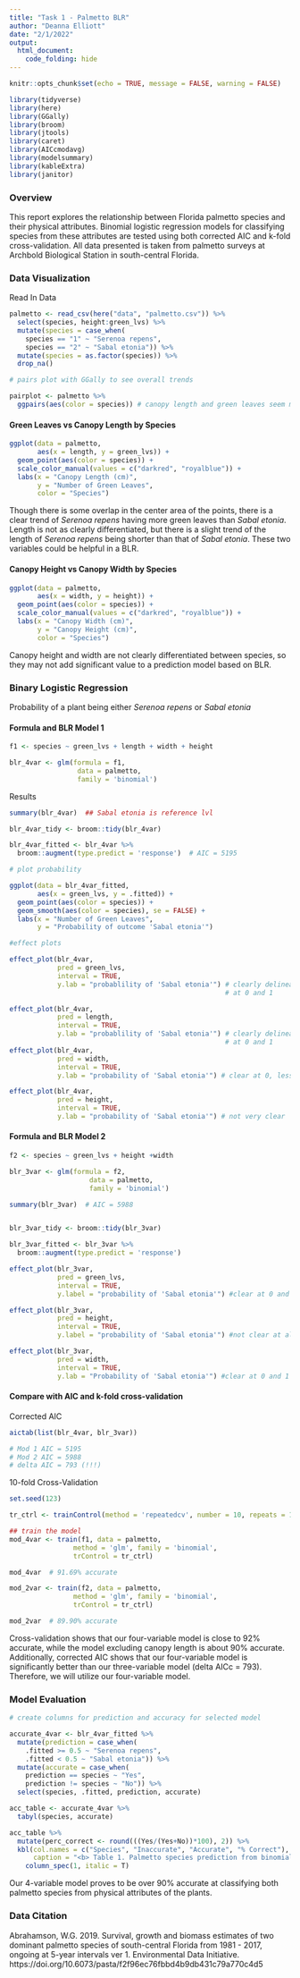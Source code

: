 ```yaml
---
title: "Task 1 - Palmetto BLR"
author: "Deanna Elliott"
date: "2/1/2022"
output: 
  html_document:
    code_folding: hide
---
```


```r
knitr::opts_chunk$set(echo = TRUE, message = FALSE, warning = FALSE)

library(tidyverse)
library(here)
library(GGally)
library(broom)
library(jtools)
library(caret)
library(AICcmodavg)
library(modelsummary)
library(kableExtra)
library(janitor)
```

### Overview

This report explores the relationship between Florida palmetto species and their physical attributes. Binomial logistic regression models for classifying species from these attributes are tested using both corrected AIC and k-fold cross-validation. All data presented is taken from palmetto surveys at Archbold Biological Station in south-central Florida.

### Data Visualization

Read In Data

```r
palmetto <- read_csv(here("data", "palmetto.csv")) %>% 
  select(species, height:green_lvs) %>% 
  mutate(species = case_when(
    species == "1" ~ "Serenoa repens",
    species == "2" ~ "Sabal etonia")) %>% 
  mutate(species = as.factor(species)) %>% 
  drop_na()
```

```r
# pairs plot with GGally to see overall trends

pairplot <- palmetto %>% 
  ggpairs(aes(color = species)) # canopy length and green leaves seem most                                       differentiated by species
```

#### Green Leaves vs Canopy Length by Species

```r

ggplot(data = palmetto,
       aes(x = length, y = green_lvs)) +
  geom_point(aes(color = species)) +
  scale_color_manual(values = c("darkred", "royalblue")) +
  labs(x = "Canopy Length (cm)",
       y = "Number of Green Leaves",
       color = "Species")
```

Though there is some overlap in the center area of the points, there is a clear trend of *Serenoa repens* having more green leaves than *Sabal etonia*. Length is not as clearly differentiated, but there is a slight trend of the length of *Serenoa repens* being shorter than that of *Sabal etonia*. These two variables could be helpful in a BLR.

#### Canopy Height vs Canopy Width by Species

```r
ggplot(data = palmetto,
       aes(x = width, y = height)) +
  geom_point(aes(color = species)) +
  scale_color_manual(values = c("darkred", "royalblue")) +
  labs(x = "Canopy Width (cm)",
       y = "Canopy Height (cm)",
       color = "Species")
```

Canopy height and width are not clearly differentiated between species, so they may  not add significant value to a prediction model based on BLR.

### Binary Logistic Regression

Probability of a plant being either *Serenoa repens* or *Sabal etonia*

#### Formula and BLR Model 1
```r

f1 <- species ~ green_lvs + length + width + height

blr_4var <- glm(formula = f1,
                 data = palmetto,
                 family = 'binomial')
```

Results

```r

summary(blr_4var)  ## Sabal etonia is reference lvl

blr_4var_tidy <- broom::tidy(blr_4var)

blr_4var_fitted <- blr_4var %>% 
  broom::augment(type.predict = 'response')  # AIC = 5195
```

```r

# plot probability

ggplot(data = blr_4var_fitted,
       aes(x = green_lvs, y = .fitted)) +
  geom_point(aes(color = species)) +
  geom_smooth(aes(color = species), se = FALSE) +
  labs(x = "Number of Green Leaves", 
       y = "Probability of outcome 'Sabal etonia'")
```

```r

#effect plots

effect_plot(blr_4var,
            pred = green_lvs,
            interval = TRUE,
            y.lab = "probablility of 'Sabal etonia'") # clearly delineated
                                                      # at 0 and 1

effect_plot(blr_4var,
            pred = length,
            interval = TRUE,
            y.lab = "probablility of 'Sabal etonia'") # clearly delineated
                                                      # at 0 and 1
effect_plot(blr_4var,
            pred = width,
            interval = TRUE,
            y.lab = "probability of 'Sabal etonia'") # clear at 0, less so 1

effect_plot(blr_4var,
            pred = height,
            interval = TRUE,
            y.lab = "probability of 'Sabal etonia'") # not very clear
```

#### Formula and BLR Model 2 

```r
f2 <- species ~ green_lvs + height +width

blr_3var <- glm(formula = f2,
                    data = palmetto,
                    family = 'binomial')

summary(blr_3var)  # AIC = 5988


blr_3var_tidy <- broom::tidy(blr_3var)

blr_3var_fitted <- blr_3var %>% 
  broom::augment(type.predict = 'response') 
```

```r

effect_plot(blr_3var,
            pred = green_lvs,
            interval = TRUE,
            y.label = "probability of 'Sabal etonia'") #clear at 0 and 1

effect_plot(blr_3var,
            pred = height,
            interval = TRUE,
            y.label = "probability of 'Sabal etonia'") #not clear at all

effect_plot(blr_3var,
            pred = width,
            interval = TRUE,
            y.lab = "Probability of 'Sabal etonia'") #clear at 0 and 1
```

#### Compare with AIC and k-fold cross-validation

Corrected AIC
```r

aictab(list(blr_4var, blr_3var))

# Mod 1 AIC = 5195
# Mod 2 AIC = 5988
# delta AIC = 793 (!!!)
```

10-fold Cross-Validation

```r

set.seed(123)

tr_ctrl <- trainControl(method = 'repeatedcv', number = 10, repeats = 10)

## train the model
mod_4var <- train(f1, data = palmetto,
                method = 'glm', family = 'binomial',
                trControl = tr_ctrl)

mod_4var  # 91.69% accurate

mod_2var <- train(f2, data = palmetto,
                method = 'glm', family = 'binomial',
                trControl = tr_ctrl)

mod_2var  # 89.90% accurate
```

Cross-validation shows that our four-variable model is close to 92% accurate, while the model excluding canopy length is about 90% accurate. Additionally, corrected AIC shows that our four-variable model is significantly better than our three-variable model (delta AICc = 793). Therefore, we will utilize our four-variable model.

### Model Evaluation

```r

# create columns for prediction and accuracy for selected model

accurate_4var <- blr_4var_fitted %>% 
  mutate(prediction = case_when(
    .fitted >= 0.5 ~ "Serenoa repens",
    .fitted < 0.5 ~ "Sabal etonia")) %>% 
  mutate(accurate = case_when(
    prediction == species ~ "Yes",
    prediction != species ~ "No")) %>% 
  select(species, .fitted, prediction, accurate)

acc_table <- accurate_4var %>% 
  tabyl(species, accurate)

acc_table %>% 
  mutate(perc_correct <- round(((Yes/(Yes+No))*100), 2)) %>% 
  kbl(col.names = c("Species", "Inaccurate", "Accurate", "% Correct"), 
      caption = "<b> Table 1. Palmetto species prediction from binomial logistic regression. </b> Counts and proportions palmetto species correctly and incorrectly classified utilizing a binomial logistic regression including number of green leaves and canopy height, length, and width of each species.") %>% kable_classic() %>% 
    column_spec(1, italic = T)

```

Our 4-variable model proves to be over 90% accurate at classifying both palmetto species from physical attributes of the plants.

### Data Citation
Abrahamson, W.G. 2019. Survival, growth and biomass estimates of two dominant palmetto species of south-central Florida from 1981 - 2017, ongoing at 5-year intervals ver 1. Environmental Data Initiative. https://doi.org/10.6073/pasta/f2f96ec76fbbd4b9db431c79a770c4d5
